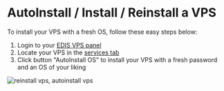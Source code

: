 # AutoInstall / Install / Reinstall a VPS

To install your VPS with a fresh OS, follow these easy steps below:

 1. Login to your [EDIS VPS panel](https://manage.edis.at/whmcs/clientarea.php)
 2. Locate your VPS in the [services tab](https://manage.edis.at/whmcs/clientarea.php?action=services)
 3. Click button "AutoInstall OS" to install your VPS with a fresh password and an OS of your liking

![reinstall vps, autoinstall vps](https://glorious-snazzy-hot.media.strapiapp.com/reinstall_autoinstall_vps_edisglobal_9f06aea51c.gif)
